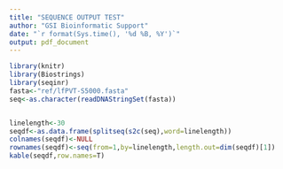 ```yaml
---
title: "SEQUENCE OUTPUT TEST"
author: "GSI Bioinformatic Support"
date: "`r format(Sys.time(), '%d %B, %Y')`"
output: pdf_document
---
```


```r

library(knitr)
library(Biostrings)
library(seqinr)
fasta<-"ref/lfPVT-S5000.fasta"
seq<-as.character(readDNAStringSet(fasta))


linelength<-30
seqdf<-as.data.frame(splitseq(s2c(seq),word=linelength))
colnames(seqdf)<-NULL
rownames(seqdf)<-seq(from=1,by=linelength,length.out=dim(seqdf)[1])
kable(seqdf,row.names=T)
```